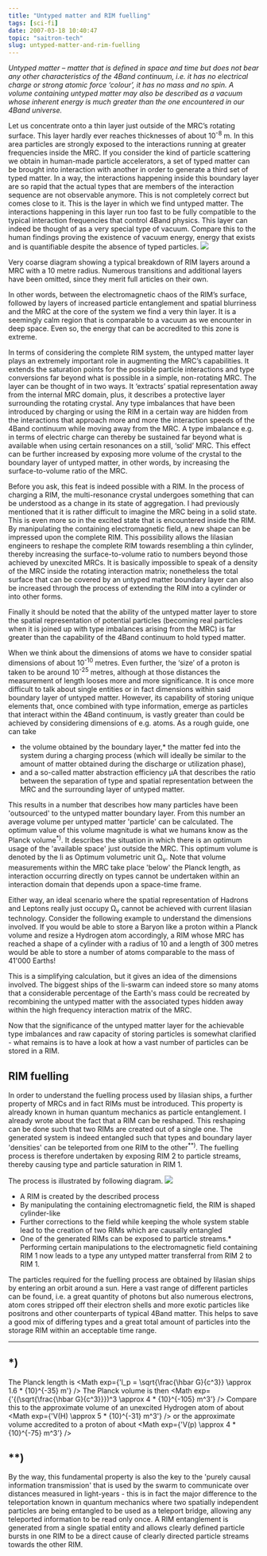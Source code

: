 ```yaml
---
title: "Untyped matter and RIM fuelling"
tags: [sci-fi]
date: 2007-03-18 10:40:47
topic: "saitron-tech"
slug: untyped-matter-and-rim-fuelling
---
```


<TopicToc topicId="saitron-tech" active="Untyped matter and RIM fuelling" />

_Untyped matter – matter that is defined in space and time but does not bear any other characteristics of the 4Band continuum, i.e. it has no electrical charge or strong atomic force ‘colour’, it has no mass and no spin. A volume containing untyped matter may also be described as a vacuum whose inherent energy is much greater than the one encountered in our 4Band universe._

Let us concentrate onto a thin layer just outside of the MRC’s rotating surface. This layer hardly ever reaches thicknesses of about 10<sup>-8</sup> m. In this area particles are strongly exposed to the interactions running at greater frequencies inside the MRC. If you consider the kind of particle scattering we obtain in human-made particle accelerators, a set of typed matter can be brought into interaction with another in order to generate a third set of typed matter. In a way, the interactions happening inside this boundary layer are so rapid that the actual types that are members of the interaction sequence are not observable anymore. This is not completely correct but comes close to it. This is the layer in which we find untyped matter. The interactions happening in this layer run too fast to be fully compatible to the typical interaction frequencies that control 4Band physics. This layer can indeed be thought of as a very special type of vacuum. Compare this to the human findings proving the existence of vacuum energy, energy that exists and is quantifiable despite the absence of typed particles. 
  ![](/assets/saitech1-fig10.gif)  
<figcaption>Very coarse diagram showing a typical breakdown of RIM layers around a MRC with a 10 metre radius. Numerous transitions and additional layers have been omitted, since they merit full articles on their own.</figcaption>

In other words, between the electromagnetic chaos of the RIM’s surface, followed by layers of increased particle entanglement and spatial blurriness and the MRC 
at the core of the system we find a very thin layer. It is a seemingly calm region that is comparable to a vacuum as we encounter in deep space. 
Even so, the energy that can be accredited to this zone is extreme.

In terms of considering the complete RIM system, the untyped matter layer plays an extremely important role in augmenting the MRC’s capabilities. 
It extends the saturation points for the possible particle interactions and type conversions far beyond what is possible in a simple, non-rotating MRC. 
The layer can be thought of in two ways. It ‘extracts’ spatial representation away from the internal MRC domain, plus, it describes a protective layer 
surrounding the rotating crystal. Any type imbalances that have been introduced by charging or using the RIM in a certain way are hidden from the interactions 
that approach more and more the interaction speeds of the 4Band continuum while moving away from the MRC. 
A type imbalance e.g. in terms of electric charge can thereby be sustained far beyond what is available when using certain resonances on a still, ‘solid’ MRC. 
This effect can be further increased by exposing more volume of the crystal to the boundary layer of untyped matter, 
in other words, by increasing the surface-to-volume ratio of the MRC.

Before you ask, this feat is indeed possible with a RIM. In the process of charging a RIM, the multi-resonance crystal undergoes something that can 
be understood as a change in its state of aggregation. I had previously mentioned that it is rather difficult to imagine the MRC being in a solid state. 
This is even more so in the excited state that is encountered inside the RIM. By manipulating the containing electromagnetic field, 
a new shape can be impressed upon the complete RIM. This possibility allows the Iilasian engineers to reshape the complete RIM towards resembling a thin cylinder, 
thereby increasing the surface-to-volume ratio to numbers beyond those achieved by unexcited MRCs. It is basically impossible to speak of a density of the 
MRC inside the rotating interaction matrix; nonetheless the total surface that can be covered by an untyped matter boundary layer can also be increased 
through the process of extending the RIM into a cylinder or into other forms. 

Finally it should be noted that the ability of the untyped matter layer to store the spatial representation of potential 
particles (becoming real particles when it is joined up with type imbalances arising from the MRC) is far greater than the capability of the 
4Band continuum to hold typed matter.

When we think about the dimensions of atoms we have to consider spatial dimensions of about 10<sup>-10</sup> metres. Even further, 
the ‘size’ of a proton is taken to be around 10<sup>-25</sup> metres, although at those distances the measurement of length looses more and more significance. 
It is once more difficult to talk about single entities or in fact dimensions within said boundary layer of untyped matter. 
However, its capability of storing unique elements that, once combined with type information, emerge as particles that interact within the 4Band continuum, 
is vastly greater than could be achieved by considering dimensions of e.g. atoms. As a rough guide, one can take 

*   the volume obtained by the boundary layer,*   the matter fed into the system during a charging process (which will ideally be similar to the amount of matter obtained during the discharge or utilization phase),
*   and a so-called matter abstraction efficiency μA that describes the ratio between the separation of type and spatial representation between the MRC and the surrounding layer of untyped matter.  

This results in a number that describes how many particles have been 'outsourced' to the untyped matter boundary layer. From this number an average volume per untyped matter 'particle' can be calculated. The optimum value of this volume magnitude is what we humans know as the Planck volume<sup>*)</sup>. It describes the situation in which there is an optimum usage of the 'available space' just outside the MRC. This optimum volume is denoted by the Ii as Optimum volumetric unit &Omega;<sub>v</sub>. Note that volume measurements within the MRC take place 'below' the Planck length, as interaction occurring directly on types cannot be undertaken within an interaction domain that depends upon a space-time frame. 

Either way, an ideal scenario where the spatial representation of Hadrons and Leptons really just occupy &Omega;<sub>v</sub> cannot be achieved with 
current Iilasian technology. Consider the following example to understand the dimensions involved. If you would be able to store a Baryon like a proton 
within a Planck volume and resize a Hydrogen atom accordingly, a RIM whose MRC has reached a shape of a cylinder with a radius of 10 and a length of 
300 metres would be able to store a number of atoms comparable to the mass of 41'000 Earths!

This is a simplifying calculation, but it gives an idea of the dimensions involved. The biggest ships of the Ii-swarm can indeed store so many atoms 
that a considerable percentage of the Earth's mass could be recreated by recombining the untyped matter with the associated types hidden away within the high 
frequency interaction matrix of the MRC.

 Now that the significance of the untyped matter layer for the achievable type imbalances and raw capacity of storing particles is somewhat clarified - 
 what remains is to have a look at how a vast number of particles can be stored in a RIM. 

## RIM fuelling

In order to understand the fuelling process used by Iilasian ships, a further property of MRCs and in fact RIMs must be introduced. This property is already known in human quantum mechanics as particle entanglement. I already wrote about the fact that a RIM can be reshaped. This reshaping can be done such that two RIMs are created out of a single one. The generated system is indeed entangled such that types and boundary layer 'densities' can be teleported from one RIM to the other<sup>**)</sup>. The fuelling process is therefore undertaken by exposing RIM 2 to particle streams, thereby causing type and particle saturation in RIM 1. 

The process is illustrated by following diagram.
 ![](/assets/saitech1-fig12.gif) 

*   A RIM is created by the described process
*   By manipulating the containing electromagnetic field, the RIM is shaped cylinder-like
*   Further corrections to the field while keeping the whole system stable lead to the creation of two RIMs which are causally entangled
*   One of the generated RIMs can be exposed to particle streams.*   Performing certain manipulations to the electromagnetic field containing RIM 1 now leads to a type any untyped matter transferral from RIM 2 to RIM 1. 

The particles required for the fuelling process are obtained by Iilasian ships by entering an orbit around a sun. 
Here a vast range of different particles can be found, i.e. a great quantity of photons but also numerous electrons, 
atom cores stripped off their electron shells and more exotic particles like positrons and other counterparts of typical 4Band matter. 
This helps to save a good mix of differing types and a great total amount of particles into the storage RIM within an acceptable time range.

* * *

## *)

The Planck length is
<Math exp={'l_p = \\sqrt{\\frac{\\hbar G}{c^3}} \\approx 1.6 * {10}^{-35} m'} />
The Planck volume is then
<Math exp={'{(\\sqrt{\\frac{\\hbar G}{c^3}}})^3 \\approx 4 * {10}^{-105} m^3'} />
Compare this to the approximate volume of an unexcited Hydrogen atom of about 
<Math exp={'V(H) \\approx 5 * {10}^{-31} m^3'} />
or the approximate volume accredited to a proton of about 
<Math exp={'V(p) \\approx 4 * {10}^{-75} m^3'} />

## **)

By the way, this fundamental property is also the key to the 'purely causal information transmission' that is used by the swarm to communicate over distances measured in light-years - this is in fact the major difference to the teleportation known in quantum mechanics where two spatially independent particles are being entangled to be used as a teleport bridge, allowing any teleported information to be read only once. A RIM entanglement is generated from a single spatial entity and allows clearly defined particle bursts in one RIM to be a direct cause of clearly directed particle streams towards the other RIM.